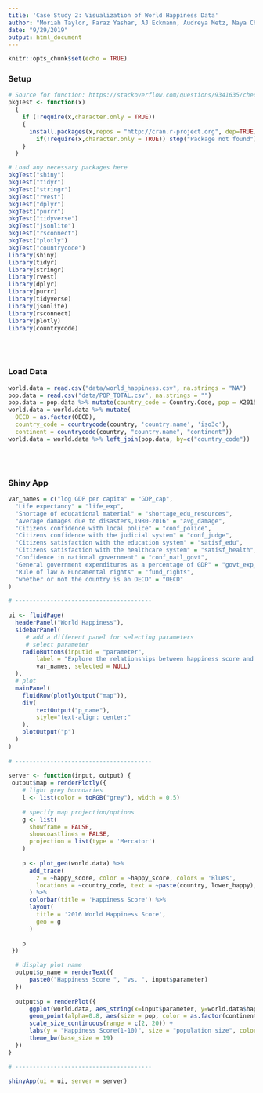 ```yaml
---
title: 'Case Study 2: Visualization of World Happiness Data'
author: "Moriah Taylor, Faraz Yashar, AJ Eckmann, Audreya Metz, Naya Chen"
date: "9/29/2019"
output: html_document
---
```


```r
knitr::opts_chunk$set(echo = TRUE)
```

### Setup
```r
# Source for function: https://stackoverflow.com/questions/9341635/check-for-installed-packages-before-running-install-packages
pkgTest <- function(x)
  {
    if (!require(x,character.only = TRUE))
    {
      install.packages(x,repos = "http://cran.r-project.org", dep=TRUE)
        if(!require(x,character.only = TRUE)) stop("Package not found")
    }
  }
```

```r
# Load any necessary packages here
pkgTest("shiny")
pkgTest("tidyr")
pkgTest("stringr")
pkgTest("rvest")
pkgTest("dplyr")
pkgTest("purrr")
pkgTest("tidyverse")
pkgTest("jsonlite")
pkgTest("rsconnect")
pkgTest("plotly")
pkgTest("countrycode")
library(shiny)
library(tidyr)
library(stringr)
library(rvest)
library(dplyr)
library(purrr)
library(tidyverse)
library(jsonlite)
library(rsconnect)
library(plotly)
library(countrycode)
```

<br/><br/>

### Load Data
```r
world.data = read.csv("data/world_happiness.csv", na.strings = "NA")
pop.data = read.csv("data/POP_TOTAL.csv", na.strings = "")
pop.data = pop.data %>% mutate(country_code = Country.Code, pop = X2015) %>% select(country_code, pop)
world.data = world.data %>% mutate(
  OECD = as.factor(OECD),
  country_code = countrycode(country, 'country.name', 'iso3c'),
  continent = countrycode(country, "country.name", "continent"))
world.data = world.data %>% left_join(pop.data, by=c("country_code"))
```


<br/><br/>

### Shiny App
```r
var_names = c("log GDP per capita" = "GDP_cap",
  "Life expectancy" = "life_exp",
  "Shortage of educational material" = "shortage_edu_resources",
  "Average damages due to disasters,1980-2016" = "avg_damage",
  "Citizens confidence with local police" = "conf_police",
  "Citizens confidence with the judicial system" = "conf_judge",
  "Citizens satisfaction with the education system" = "satisf_edu",
  "Citizens satisfaction with the healthcare system" = "satisf_health",
  "Confidence in national government" = "conf_natl_govt",
  "General government expenditures as a percentage of GDP" = "govt_exp_GDP",
  "Rule of law & Fundamental rights" = "fund_rights", 
  "whether or not the country is an OECD" = "OECD"
)

# ---------------------------------------
  
ui <- fluidPage(
  headerPanel("World Happiness"),
  sidebarPanel(
     # add a different panel for selecting parameters
     # select parameter
    radioButtons(inputId = "parameter", 
        label = "Explore the relationships between happiness score and the following variables", 
        var_names, selected = NULL)
  ),
  # plot
  mainPanel(
    fluidRow(plotlyOutput("map")),
    div(
        textOutput("p_name"),
        style="text-align: center;"
    ),
    plotOutput("p")
  )
)
  
# ---------------------------------------
  
server <- function(input, output) {
 output$map = renderPlotly({
    # light grey boundaries
    l <- list(color = toRGB("grey"), width = 0.5)
    
    # specify map projection/options
    g <- list(
      showframe = FALSE,
      showcoastlines = FALSE,
      projection = list(type = 'Mercator')
    )
    
    p <- plot_geo(world.data) %>%
      add_trace(
        z = ~happy_score, color = ~happy_score, colors = 'Blues',
        locations = ~country_code, text = ~paste(country, lower_happy), hoverinfo = "text", marker = list(line = l)
      ) %>%
      colorbar(title = 'Happiness Score') %>%
      layout(
        title = '2016 World Happiness Score',
        geo = g
      )
    
    p
 })

  # display plot name
  output$p_name = renderText({
      paste0("Happiness Score ", "vs. ", input$parameter)
  })
  
  output$p = renderPlot({
      ggplot(world.data, aes_string(x=input$parameter, y=world.data$happy_score)) +
      geom_point(alpha=0.8, aes(size = pop, color = as.factor(continent))) +
      scale_size_continuous(range = c(2, 20)) +
      labs(y = "Happiness Score(1-10)", size = "population size", color = "continent") +
      theme_bw(base_size = 19)
  })
}

# ---------------------------------------
  
shinyApp(ui = ui, server = server)
```